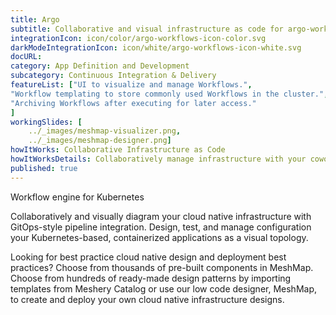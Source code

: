 ---title: Argo  subtitle: Collaborative and visual infrastructure as code for argo-workflowsintegrationIcon: icon/color/argo-workflows-icon-color.svgdarkModeIntegrationIcon: icon/white/argo-workflows-icon-white.svgdocURL: category: App Definition and Developmentsubcategory: Continuous Integration & DeliveryfeatureList: ["UI to visualize and manage Workflows.","Workflow templating to store commonly used Workflows in the cluster.","Archiving Workflows after executing for later access."]workingSlides: [    ../_images/meshmap-visualizer.png,    ../_images/meshmap-designer.png]howItWorks: Collaborative Infrastructure as CodehowItWorksDetails: Collaboratively manage infrastructure with your coworkers synchronously sharing the same designs.published: true---<p>    Workflow engine for Kubernetes</p><p>    Collaboratively and visually diagram your cloud native infrastructure with GitOps-style pipeline integration. Design, test, and manage configuration your Kubernetes-based, containerized applications as a visual topology.</p><p>    Looking for best practice cloud native design and deployment best practices? Choose from thousands of pre-built components in MeshMap. Choose from hundreds of ready-made design patterns by importing templates from Meshery Catalog or use our low code designer, MeshMap, to create and deploy your own cloud native infrastructure designs.</p>